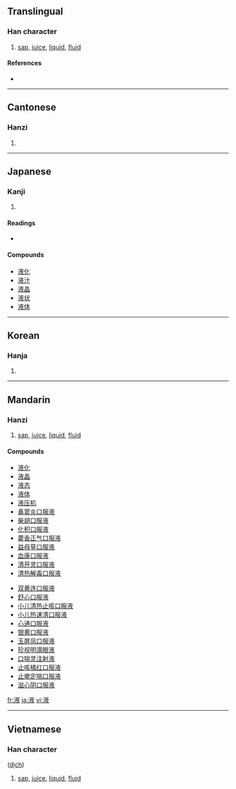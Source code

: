 ==Translingual==

===Han character===
{{Han char|rn=85|rad=水|as=08|sn=11|four=3014<sub>7</sub>|canj=水卜人大 (EYOK)}}

# [[sap]], [[juice]], [[liquid]], [[fluid]]

====References====
* {{Han ref|kx=0628.040|dkj=17586|dj=1029.260|hdz=31658.020|uh=6DB2|ud=28082|bh=B247|bd=45639}}

----

==Cantonese==

===Hanzi===
{{yue-hanzi|jyut=|y=yik6}}

# {{defn|Cantonese}}

----

==Japanese==

===Kanji===
{{ja-kanji|grade=5|rs=水08}}

# {{defn|Japanese}}

====Readings====
* {{ja-readings|on=[[えき]] (eki)|kun=[[しる]] (shiru)}}

====Compounds====
* [[液化]]
* [[液汁]]
* [[液晶]]
* [[液状]]
* [[液体]]

----

==Korean==

===Hanja===
{{ko-hanja|hangeul=액|eumhun=|rv=aek|mr=aek|y=ayk}}

# {{defn|Korean}}

----

==Mandarin==

===Hanzi===
{{cmn-hanzi|pin=[[yè]] ([[ye4]])|wg=yeh<sup>4</sup>}}

# [[sap]], [[juice]], [[liquid]], [[fluid]]

====Compounds====
{{top2}}
* [[液化]]
* [[液晶]]
* [[液态]]
* [[液体]]
* [[液压机]]
* [[鼻窦炎口服液]]
* [[柴胡口服液]]
* [[化积口服液]]
* [[藿香正气口服液]]
* [[益母草口服液]]
* [[血康口服液]]
* [[清开灵口服液]]
* [[清热解毒口服液]]
{{mid2}}
* [[双黄连口服液]]
* [[舒心口服液]]
* [[小儿清热止咳口服液]]
* [[小儿热速清口服液]]
* [[心通口服液]]
* [[银黄口服液]]
* [[玉屏凤口服液]]
* [[珍视明滴眼液]]
* [[口喘灵注射液]]
* [[止咳橘红口服液]]
* [[止嗽定喘口服液]]
* [[滋心阴口服液]]
{{bottom}}

[[fr:液]]
[[ja:液]]
[[vi:液]]

----

==Vietnamese==

===Han character===
{{Han char|rn=85|rad=水|as=08|sn=11|four=3014<sub>7</sub>|canj=水卜人大 (EYOK)}} ([[dịch]])

# [[sap]], [[juice]], [[liquid]], [[fluid]]